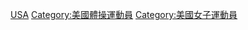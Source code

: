 [[Category:各国女子体操运动员|USA]]
[[Category:美國體操運動員|Category:美國體操運動員]]
[[Category:美國女子運動員|Category:美國女子運動員]]